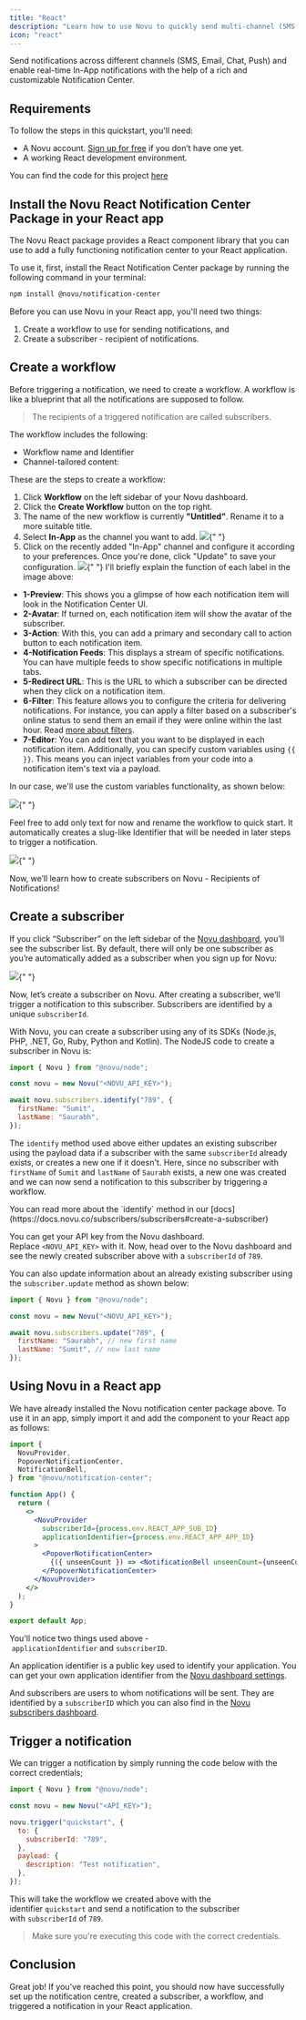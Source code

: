 ```yaml
---
title: "React"
description: "Learn how to use Novu to quickly send multi-channel (SMS, Email, Chat, Push) notifications with React."
icon: "react"
---
```


Send notifications across different channels (SMS, Email, Chat, Push) and enable real-time In-App notifications with the help of a rich and customizable Notification Center.

## Requirements

To follow the steps in this quickstart, you'll need:

- A Novu account. [Sign up for free](http://web.novu.co/) if you don’t have one yet.
- A working React development environment.

You can find the code for this project [here](https://github.com/novuhq/react-quickstart)

## Install the Novu React Notification Center Package in your React app

The Novu React package provides a React component library that you can use to add a fully functioning notification center to your React application.

To use it, first, install the React Notification Center package by running the following command in your terminal:

```bash
npm install @novu/notification-center

```

Before you can use Novu in your React app, you'll need two things:

1. Create a workflow to use for sending notifications, and
2. Create a subscriber - recipient of notifications.

## Create a workflow

Before triggering a notification, we need to create a workflow. A workflow is like a blueprint that all the notifications are supposed to follow.

> The recipients of a triggered notification are called subscribers.

The workflow includes the following:

- Workflow name and Identifier
- Channel-tailored content:

<Snippet file="supported-channels.mdx" />

These are the steps to create a workflow:

1. Click **Workflow** on the left sidebar of your Novu dashboard.
2. Click the **Create Workflow** button on the top right.
3. The name of the new workflow is currently **"Untitled"**. Rename it to a more suitable title.
4. Select **In-App** as the channel you want to add.
   <Frame caption="Select the in-app channel">
     <img src="/images/in-app-react.png" />{" "}
   </Frame>
5. Click on the recently added "In-App" channel and configure it according to your preferences. Once you're done, click "Update" to save your configuration.
   <Frame caption="Configure the in-app node as per your need">
     <img src="/images/configure-in-app-react.png" />{" "}
   </Frame>
   I'll briefly explain the function of each label in the image above:

- **1-Preview**: This shows you a glimpse of how each notification item will look in the Notification Center UI.
- **2-Avatar**: If turned on, each notification item will show the avatar of the subscriber.
- **3-Action**: With this, you can add a primary and secondary call to action button to each notification item.
- **4-Notification Feeds**: This displays a stream of specific notifications. You can have multiple feeds to show specific notifications in multiple tabs.
- **5-Redirect URL**: This is the URL to which a subscriber can be directed when they click on a notification item.
- **6-Filter**: This feature allows you to configure the criteria for delivering notifications. For instance, you can apply a filter based on a subscriber's online status to send them an email if they were online within the last hour. Read [more about filters](https://docs.novu.co/platform/step-filter/#subscriber-seen--read-filters).
- **7-Editor**: You can add text that you want to be displayed in each notification item. Additionally, you can specify custom variables using `{{ }}`. This means you can inject variables from your code into a notification item's text via a payload.

In our case, we'll use the custom variables functionality, as shown below:

<Frame caption="We're gonna use custom variables here">
  <img src="/images/custom-var-react.png" />{" "}
</Frame>

Feel free to add only text for now and rename the workflow to quick start. It automatically creates a slug-like Identifier that will be needed in later steps to trigger a notification.

<Frame caption="Renaming the workflow to 'quickstart'">
  <img src="/images/quickstart-react.png" />{" "}
</Frame>

Now, we’ll learn how to create subscribers on Novu - Recipients of Notifications!

## Create a subscriber

If you click “Subscriber” on the left sidebar of the [Novu dashboard](https://web.novu.co/subscribers), you’ll see the subscriber list. By default, there will only be one subscriber as you’re automatically added as a subscriber when you sign up for Novu:

<Frame caption="One subscriber is automatically created when you sign up">
  <img src="/images/auto-sub-react.png" />{" "}
</Frame>

Now, let’s create a subscriber on Novu. After creating a subscriber, we’ll trigger a notification to this subscriber. Subscribers are identified by a unique `subscriberId`.

With Novu, you can create a subscriber using any of its SDKs (Node.js, PHP, .NET, Go, Ruby, Python and Kotlin). The NodeJS code to create a subscriber in Novu is:

```jsx
import { Novu } from "@novu/node";

const novu = new Novu("<NOVU_API_KEY>");

await novu.subscribers.identify("789", {
  firstName: "Sumit",
  lastName: "Saurabh",
});
```

The `identify` method used above either updates an existing subscriber using the payload data if a subscriber with the same `subscriberId` already exists, or creates a new one if it doesn't. Here, since no subscriber with `firstName` of `Sumit` and `lastName` of `Saurabh` exists, a new one was created and we can now send a notification to this subscriber by triggering a workflow.

<Info>
  You can read more about the `identify` method in our
  [docs](https://docs.novu.co/subscribers/subscribers#create-a-subscriber)
</Info>

You can get your API key from the Novu dashboard. Replace `<NOVU_API_KEY>` with it. Now, head over to the Novu dashboard and see the newly created subscriber above with a `subscriberId` of `789`.

You can also update information about an already existing subscriber using the `subscriber.update` method as shown below:

```jsx
import { Novu } from "@novu/node";

const novu = new Novu("<NOVU_API_KEY>");

await novu.subscribers.update("789", {
  firstName: "Saurabh", // new first name
  lastName: "Sumit", // new last name
});
```

## Using Novu in a React app

We have already installed the Novu notification center package above. To use it in an app, simply import it and add the component to your React app as follows:

```jsx
import {
  NovuProvider,
  PopoverNotificationCenter,
  NotificationBell,
} from "@novu/notification-center";

function App() {
  return (
    <>
      <NovuProvider
        subscriberId={process.env.REACT_APP_SUB_ID}
        applicationIdentifier={process.env.REACT_APP_APP_ID}
      >
        <PopoverNotificationCenter>
          {({ unseenCount }) => <NotificationBell unseenCount={unseenCount} />}
        </PopoverNotificationCenter>
      </NovuProvider>
    </>
  );
}

export default App;
```

You'll notice two things used above - `applicationIdentifier` and `subscriberID`.

An application identifier is a public key used to identify your application. You can get your own application identifier from the [Novu dashboard settings](https://web.novu.co/settings).

And subscribers are users to whom notifications will be sent. They are identified by a `subscriberID` which you can also find in the [Novu subscribers dashboard](https://web.novu.co/subscribers).

## Trigger a notification

We can trigger a notification by simply running the code below with the correct credentials;

```jsx
import { Novu } from "@novu/node";

const novu = new Novu("<API_KEY>");

novu.trigger("quickstart", {
  to: {
    subscriberId: "789",
  },
  payload: {
    description: "Test notification",
  },
});
```

This will take the workflow we created above with the identifier `quickstart` and send a notification to the subscriber with `subscriberId` of `789`.

> Make sure you're executing this code with the correct credentials.

## Conclusion

Great job! If you've reached this point, you should now have successfully set up the notification centre, created a subscriber, a workflow, and triggered a notification in your React application.
